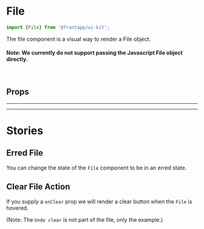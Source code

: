 
<Meta title="Components/File" of={File} />

# File

<Canvas>
  <Story id="components-file--basic" />
</Canvas>

```typescript
import {File} from '@frontapp/ui-kit';
```

The file component is a visual way to render a File object.

#### Note: We currently do not support passing the Javascript File object directly.

<br />

## Props

<ArgsTable of={File} />

<hr /><hr />

# Stories

## Erred File

<Canvas>
  <Story id="components-file--erred" />
</Canvas>

You can change the state of the `File` component to be in an erred state.

## Clear File Action

<Canvas>
  <Story id="components-file--on-clear" />
</Canvas>

If you supply a `onClear` prop we will render a clear button when the `File` is hovered.

(Note: The `Undo clear` is not part of the file, only the example.)